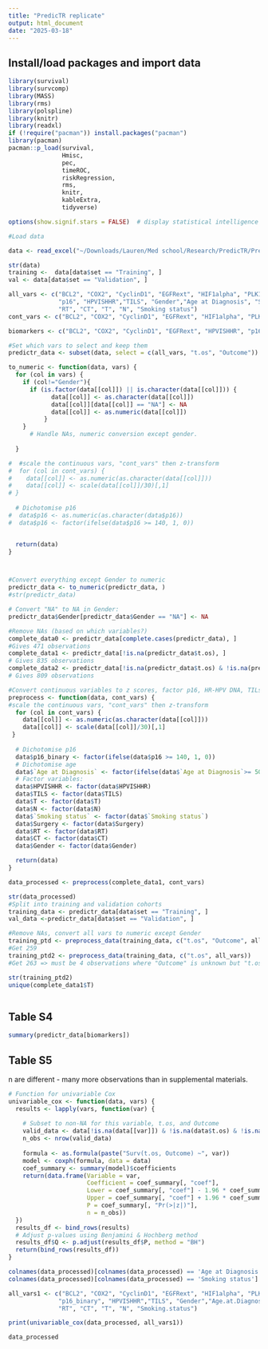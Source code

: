 ```yaml
---
title: "PredicTR replicate"
output: html_document
date: "2025-03-18"
---
```


## Install/load packages and import data

```r
library(survival)
library(survcomp)
library(MASS)
library(rms)
library(polspline)
library(knitr)
library(readxl)
if (!require("pacman")) install.packages("pacman")
library(pacman)
pacman::p_load(survival,
               Hmisc,
               pec,
               timeROC,
               riskRegression,
               rms,
               knitr,
               kableExtra,
               tidyverse)

options(show.signif.stars = FALSE)  # display statistical intelligence

#Load data

data <- read_excel("~/Downloads/Lauren/Med school/Research/PredicTR/Predictor cleaned dataset ( recieved Syed Haider 2.3.17 merged_data) +Manchester gender info.xls")

str(data)
training <-  data[data$set == "Training", ]
val <- data[data$set == "Validation", ]

all_vars <- c("BCL2", "COX2", "CyclinD1", "EGFRext", "HIF1alpha", "PLK1","Survivin", 
              "p16", "HPVISHHR","TILS", "Gender","Age at Diagnosis", "Surgery", 
              "RT", "CT", "T", "N", "Smoking status")
cont_vars <- c("BCL2", "COX2", "CyclinD1", "EGFRext", "HIF1alpha", "PLK1","Survivin")

biomarkers <- c("BCL2", "COX2", "CyclinD1", "EGFRext", "HPVISHHR", "p16", "PLK1", "Survivin","TILS")

#Set which vars to select and keep them
predictr_data <- subset(data, select = c(all_vars, "t.os", "Outcome"))

to_numeric <- function(data, vars) {
  for (col in vars) {
    if (col!="Gender"){
      if (is.factor(data[[col]]) || is.character(data[[col]])) {
            data[[col]] <- as.character(data[[col]])
            data[[col]][data[[col]] == "NA"] <- NA
            data[[col]] <- as.numeric(data[[col]])
          }
    }
      # Handle NAs, numeric conversion except gender.
    
  }

#  #scale the continuous vars, "cont_vars" then z-transform
#  for (col in cont_vars) {
#    data[[col]] <- as.numeric(as.character(data[[col]]))
#    data[[col]] <- scale(data[[col]]/30)[,1]
# }
 
  # Dichotomise p16
#  data$p16 <- as.numeric(as.character(data$p16))
#  data$p16 <- factor(ifelse(data$p16 >= 140, 1, 0))


  return(data)
} 



#Convert everything except Gender to numeric
predictr_data <- to_numeric(predictr_data, )
#str(predictr_data)

# Convert "NA" to NA in Gender:
predictr_data$Gender[predictr_data$Gender == "NA"] <- NA

#Remove NAs (based on which variables?)
complete_data0 <- predictr_data[complete.cases(predictr_data), ]
#Gives 471 observations
complete_data1 <- predictr_data[!is.na(predictr_data$t.os), ]
# Gives 835 observations
complete_data2 <- predictr_data[!is.na(predictr_data$t.os) & !is.na(predictr_data$Outcome), ]
# Gives 809 observations

#Convert continuous variables to z scores, factor p16, HR-HPV DNA, TILs, age, gender, T-category, N-category, smoking status, surgery, RT, CT (using lowest category as baseline group). Need to make sure everything is already numeric
preprocess <- function(data, cont_vars) {
#scale the continuous vars, "cont_vars" then z-transform
  for (col in cont_vars) {
    data[[col]] <- as.numeric(as.character(data[[col]]))
    data[[col]] <- scale(data[[col]]/30)[,1]
 }
 
  # Dichotomise p16
  data$p16_binary <- factor(ifelse(data$p16 >= 140, 1, 0))
  # Dichotomise age
  data$`Age at Diagnosis` <- factor(ifelse(data$`Age at Diagnosis`>= 50, 1, 0))
  # Factor variables:
  data$HPVISHHR <- factor(data$HPVISHHR)
  data$TILS <- factor(data$TILS)
  data$T <- factor(data$T) 
  data$N <- factor(data$N)
  data$`Smoking status` <- factor(data$`Smoking status`)
  data$Surgery <- factor(data$Surgery)
  data$RT <- factor(data$RT)
  data$CT <- factor(data$CT)
  data$Gender <- factor(data$Gender)

  return(data)
} 

data_processed <- preprocess(complete_data1, cont_vars)

str(data_processed)
#Split into training and validation cohorts
training_data <- predictr_data[data$set == "Training", ]
val_data <-predictr_data[data$set == "Validation", ]

#Remove NAs, convert all vars to numeric except Gender
training_ptd <- preprocess_data(training_data, c("t.os", "Outcome", all_vars))
#Get 259 
training_ptd2 <- preprocess_data(training_data, c("t.os", all_vars))
#Get 263 => must be 4 observations where "Outcome" is unknown but "t.os" is known

str(training_ptd2)
unique(complete_data1$T)

```

```r




```

## Table S4

```r
summary(predictr_data[biomarkers])
```
## Table S5
n are different - many more observations than in supplemental materials.
```r

# Function for univariable Cox
univariable_cox <- function(data, vars) {
  results <- lapply(vars, function(var) {
    
    # Subset to non-NA for this variable, t.os, and Outcome
    valid_data <- data[!is.na(data[[var]]) & !is.na(data$t.os) & !is.na(data$Outcome), ]
    n_obs <- nrow(valid_data)
    
    formula <- as.formula(paste("Surv(t.os, Outcome) ~", var))
    model <- coxph(formula, data = data)
    coef_summary <- summary(model)$coefficients
    return(data.frame(Variable = var, 
                      Coefficient = coef_summary[, "coef"],
                      Lower = coef_summary[, "coef"] - 1.96 * coef_summary[, "se(coef)"],
                      Upper = coef_summary[, "coef"] + 1.96 * coef_summary[, "se(coef)"],
                      P = coef_summary[, "Pr(>|z|)"],
                      n = n_obs))
  })
  results_df <- bind_rows(results)
  # Adjust p-values using Benjamini & Hochberg method
  results_df$Q <- p.adjust(results_df$P, method = "BH")
  return(bind_rows(results_df))
}

colnames(data_processed)[colnames(data_processed) == 'Age at Diagnosis'] <- 'Age.at.Diagnosis'
colnames(data_processed)[colnames(data_processed) == 'Smoking status'] <- 'Smoking.status'

all_vars1 <- c("BCL2", "COX2", "CyclinD1", "EGFRext", "HIF1alpha", "PLK1","Survivin", 
              "p16_binary", "HPVISHHR","TILS", "Gender","Age.at.Diagnosis", "Surgery", 
              "RT", "CT", "T", "N", "Smoking.status")

print(univariable_cox(data_processed, all_vars1))

data_processed

```
